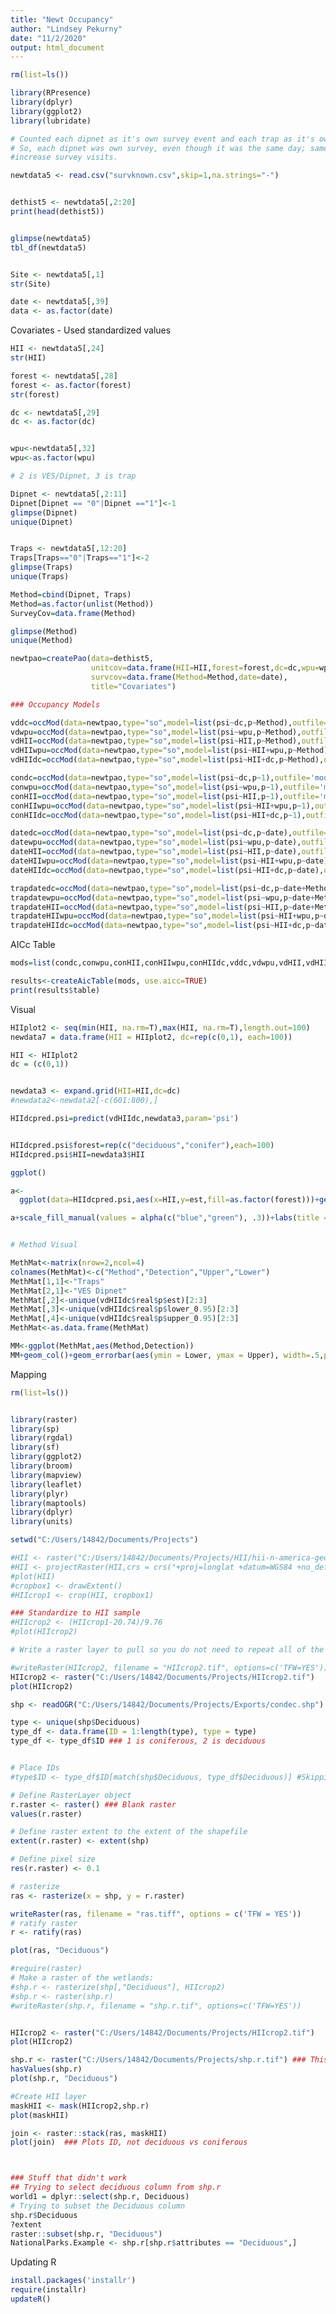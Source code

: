 ```yaml
---
title: "Newt Occupancy"
author: "Lindsey Pekurny"
date: "11/2/2020"
output: html_document
---
```


```r

rm(list=ls())

library(RPresence)
library(dplyr)
library(ggplot2)
library(lubridate)

# Counted each dipnet as it's own survey event and each trap as it's own survey event
# So, each dipnet was own survey, even though it was the same day; same for traps. Attempting to 
#increase survey visits.

newtdata5 <- read.csv("survknown.csv",skip=1,na.strings="-")


dethist5 <- newtdata5[,2:20]
print(head(dethist5))


glimpse(newtdata5)
tbl_df(newtdata5)


Site <- newtdata5[,1]
str(Site)

date <- newtdata5[,39]
data <- as.factor(date)

```


Covariates - Used standardized values

```r

HII <- newtdata5[,24]
str(HII)

forest <- newtdata5[,28]
forest <- as.factor(forest)
str(forest)

dc <- newtdata5[,29]
dc <- as.factor(dc)


wpu<-newtdata5[,32]
wpu<-as.factor(wpu)

# 2 is VES/Dipnet, 3 is trap

Dipnet <- newtdata5[,2:11]
Dipnet[Dipnet == "0"|Dipnet =="1"]<-1
glimpse(Dipnet)
unique(Dipnet)


Traps <- newtdata5[,12:20]
Traps[Traps=="0"|Traps=="1"]<-2
glimpse(Traps)
unique(Traps)

Method=cbind(Dipnet, Traps)
Method=as.factor(unlist(Method))
SurveyCov=data.frame(Method)

glimpse(Method)
unique(Method)

```


```r

newtpao=createPao(data=dethist5,
                  unitcov=data.frame(HII=HII,forest=forest,dc=dc,wpu=wpu),
                  survcov=data.frame(Method=Method,date=date),
                  title="Covariates")

### Occupancy Models

vddc=occMod(data=newtpao,type="so",model=list(psi~dc,p~Method),outfile='modname')
vdwpu=occMod(data=newtpao,type="so",model=list(psi~wpu,p~Method),outfile='modname')
vdHII=occMod(data=newtpao,type="so",model=list(psi~HII,p~Method),outfile='modname')
vdHIIwpu=occMod(data=newtpao,type="so",model=list(psi~HII+wpu,p~Method),outfile='modname')
vdHIIdc=occMod(data=newtpao,type="so",model=list(psi~HII+dc,p~Method),outfile='modname')

condc=occMod(data=newtpao,type="so",model=list(psi~dc,p~1),outfile='modname')
conwpu=occMod(data=newtpao,type="so",model=list(psi~wpu,p~1),outfile='modname')
conHII=occMod(data=newtpao,type="so",model=list(psi~HII,p~1),outfile='modname')
conHIIwpu=occMod(data=newtpao,type="so",model=list(psi~HII+wpu,p~1),outfile='modname')
conHIIdc=occMod(data=newtpao,type="so",model=list(psi~HII+dc,p~1),outfile='modname')

datedc=occMod(data=newtpao,type="so",model=list(psi~dc,p~date),outfile='modname')
datewpu=occMod(data=newtpao,type="so",model=list(psi~wpu,p~date),outfile='modname')
dateHII=occMod(data=newtpao,type="so",model=list(psi~HII,p~date),outfile='modname')
dateHIIwpu=occMod(data=newtpao,type="so",model=list(psi~HII+wpu,p~date),outfile='modname')
dateHIIdc=occMod(data=newtpao,type="so",model=list(psi~HII+dc,p~date),outfile='modname')

trapdatedc=occMod(data=newtpao,type="so",model=list(psi~dc,p~date+Method),outfile='modname')
trapdatewpu=occMod(data=newtpao,type="so",model=list(psi~wpu,p~date+Method),outfile='modname')
trapdateHII=occMod(data=newtpao,type="so",model=list(psi~HII,p~date+Method),outfile='modname')
trapdateHIIwpu=occMod(data=newtpao,type="so",model=list(psi~HII+wpu,p~date+Method),outfile='modname')
trapdateHIIdc=occMod(data=newtpao,type="so",model=list(psi~HII+dc,p~date+Method),outfile='modname')

```


AICc Table

```r

mods=list(condc,conwpu,conHII,conHIIwpu,conHIIdc,vddc,vdwpu,vdHII,vdHIIwpu,vdHIIdc,datedc,datewpu,dateHII,dateHIIwpu,dateHIIdc,trapdatedc,trapdatewpu,trapdateHII,trapdateHIIwpu,trapdateHIIdc)  

results<-createAicTable(mods, use.aicc=TRUE)                      
print(results$table)

```


Visual

```r

HIIplot2 <- seq(min(HII, na.rm=T),max(HII, na.rm=T),length.out=100)
newdata7 = data.frame(HII = HIIplot2, dc=rep(c(0,1), each=100))

HII <- HIIplot2
dc = (c(0,1))


newdata3 <- expand.grid(HII=HII,dc=dc)
#newdata2<-newdata2[-c(601:800),]

HIIdcpred.psi=predict(vdHIIdc,newdata3,param='psi')


HIIdcpred.psi$forest=rep(c("deciduous","conifer"),each=100)
HIIdcpred.psi$HII=newdata3$HII

ggplot()

a<-
  ggplot(data=HIIdcpred.psi,aes(x=HII,y=est,fill=as.factor(forest)))+geom_line()+geom_ribbon(aes(ymin=lower_0.95,ymax=upper_0.95, fill=as.factor(forest)),alpha=.5)

a+scale_fill_manual(values = alpha(c("blue","green"), .3))+labs(title = "Forest and HII Effect on N. viridescens Occupancy")+xlab("Human Interference Index")+ylab("Occupancy Estimate")+ labs(fill = "Forest Type")+theme_minimal()


# Method Visual

MethMat<-matrix(nrow=2,ncol=4)
colnames(MethMat)<-c("Method","Detection","Upper","Lower")
MethMat[1,1]<-"Traps"
MethMat[2,1]<-"VES Dipnet"
MethMat[,2]<-unique(vdHIIdc$real$p$est)[2:3]
MethMat[,3]<-unique(vdHIIdc$real$p$lower_0.95)[2:3]
MethMat[,4]<-unique(vdHIIdc$real$p$upper_0.95)[2:3]
MethMat<-as.data.frame(MethMat)

MM<-ggplot(MethMat,aes(Method,Detection))
MM+geom_col()+geom_errorbar(aes(ymin = Lower, ymax = Upper), width=.5,position=position_dodge(.9))+labs()+theme_minimal()

```


Mapping

```r

rm(list=ls())


library(raster)
library(sp)
library(rgdal)
library(sf)
library(ggplot2)
library(broom)
library(mapview)
library(leaflet)
library(plyr)
library(maptools)
library(dplyr)
library(units)

setwd("C:/Users/14842/Documents/Projects")

#HII <- raster("C:/Users/14842/Documents/Projects/HII/hii-n-america-geo-grid/hii-n-america-geo-grid/hii_n_america_grid/hii_n_amer")
#HII <- projectRaster(HII,crs = crs("+proj=longlat +datum=WGS84 +no_defs"))
#plot(HII)
#cropbox1 <- drawExtent()
#HIIcrop1 <- crop(HII, cropbox1)

### Standardize to HII sample
#HIIcrop2 <- (HIIcrop1-20.74)/9.76
#plot(HIIcrop2)

# Write a raster layer to pull so you do not need to repeat all of the above steps - above steps are now unecessary, but I left them in case I need to edit

#writeRaster(HIIcrop2, filename = "HIIcrop2.tif", options=c('TFW=YES'))
HIIcrop2 <- raster("C:/Users/14842/Documents/Projects/HIIcrop2.tif")
plot(HIIcrop2)

shp <- readOGR("C:/Users/14842/Documents/Projects/Exports/condec.shp")

type <- unique(shp$Deciduous)
type_df <- data.frame(ID = 1:length(type), type = type)
type_df <- type_df$ID ### 1 is coniferous, 2 is deciduous


# Place IDs
#type$ID <- type_df$ID[match(shp$Deciduous, type_df$Deciduous)] #Skipping because it didnt work

# Define RasterLayer object
r.raster <- raster() ### Blank raster
values(r.raster)

# Define raster extent to the extent of the shapefile
extent(r.raster) <- extent(shp)

# Define pixel size
res(r.raster) <- 0.1

# rasterize
ras <- rasterize(x = shp, y = r.raster)

writeRaster(ras, filename = "ras.tiff", options = c('TFW = YES'))
# ratify raster
r <- ratify(ras)

plot(ras, "Deciduous")

#require(raster)
# Make a raster of the wetlands:
#shp.r <- rasterize(shp[,"Deciduous"], HIIcrop2)
#shp.r <- raster(shp.r)
#writeRaster(shp.r, filename = "shp.r.tif", options=c('TFW=YES'))


HIIcrop2 <- raster("C:/Users/14842/Documents/Projects/HIIcrop2.tif")
plot(HIIcrop2)

shp.r <- raster("C:/Users/14842/Documents/Projects/shp.r.tif") ### This has values taken from HII - no good
hasValues(shp.r)
plot(shp.r, "Deciduous")

#Create HII layer
maskHII <- mask(HIIcrop2,shp.r)
plot(maskHII)

join <- raster::stack(ras, maskHII)
plot(join)  ### Plots ID, not deciduous vs coniferous



### Stuff that didn't work
## Trying to select deciduous column from shp.r
world1 = dplyr::select(shp.r, Deciduous)
# Trying to subset the Deciduous column
shp.r$Deciduous
?extent
raster::subset(shp.r, "Deciduous")
NationalParks.Example <- shp.r[shp.r$attributes == "Deciduous",]

```




Updating R

```r

install.packages('installr')
require(installr)
updateR()

```

